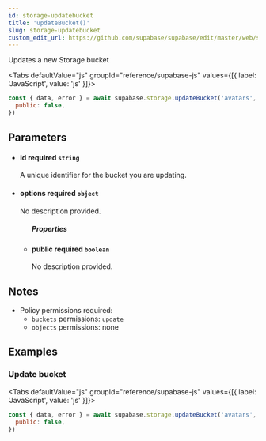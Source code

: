 ```yaml
---
id: storage-updatebucket
title: 'updateBucket()'
slug: storage-updatebucket
custom_edit_url: https://github.com/supabase/supabase/edit/master/web/spec/supabase.yml
---
```



Updates a new Storage bucket

<Tabs
  defaultValue="js"
  groupId="reference/supabase-js"
  values={[{ label: 'JavaScript', value: 'js' }]}>

<TabItem value="js">

```js
const { data, error } = await supabase.storage.updateBucket('avatars', {
  public: false,
})
```

</TabItem>

</Tabs>

## Parameters

<ul className="method-list-group">
  
<li className="method-list-item">
  <h4 className="method-list-item-label">
    <span className="method-list-item-label-name">
      id
    </span>
    <span className="method-list-item-label-badge required">
      required
    </span>
    <span className="method-list-item-validation">
      <code>string</code>
    </span>
  </h4>
  <div class="method-list-item-description">

A unique identifier for the bucket you are updating.

  </div>
  
</li>

<li className="method-list-item">
  <h4 className="method-list-item-label">
    <span className="method-list-item-label-name">
      options
    </span>
    <span className="method-list-item-label-badge required">
      required
    </span>
    <span className="method-list-item-validation">
      <code>object</code>
    </span>
  </h4>
  <div class="method-list-item-description">

No description provided.

  </div>
  
<ul className="method-list-group">
  <h5 class="method-list-title method-list-title-isChild expanded">Properties</h5>

<li className="method-list-item">
  <h4 className="method-list-item-label">
    <span className="method-list-item-label-name">
      public
    </span>
    <span className="method-list-item-label-badge required">
      required
    </span>
    <span className="method-list-item-validation">
      <code>boolean</code>
    </span>
  </h4>
  <div class="method-list-item-description">

No description provided.

  </div>
  
</li>

</ul>

</li>

</ul>

## Notes

- Policy permissions required:
  - `buckets` permissions: `update`
  - `objects` permissions: none

## Examples

### Update bucket

<Tabs
  defaultValue="js"
  groupId="reference/supabase-js"
  values={[{ label: 'JavaScript', value: 'js' }]}>

<TabItem value="js">

```js
const { data, error } = await supabase.storage.updateBucket('avatars', {
  public: false,
})
```

</TabItem>

</Tabs>
